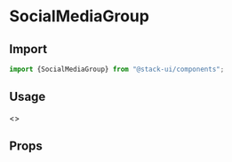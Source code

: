  

<Meta title="Components/SocialMediaGroup" component="SocialMediaGroup" />

<Story name="Import" />

# SocialMediaGroup

## Import

```jsx
import {SocialMediaGroup} from "@stack-ui/components";
```
## Usage

<Preview withToolbar>
    <Story name="Usage">
        <>
        <Row>
            <Col xl="4">
                <Box display='flex' justifyContent='space-evenly' >
                <SocialMediaGroup iconType="faceBook" url="https://www.facebook.com/"  isRound color="#2196f3" size="22px" />
                <SocialMediaGroup iconType="faceBook" url="https://www.facebook.com/" color="#2196f3" size="22px" />
                <SocialMediaGroup iconType="faceBook" url="https://www.facebook.com/"  isRound bgColor="#2196f3" size="22px" />
                </Box>
            </Col>
            <Col xl="4">
             <Box display='flex' justifyContent='space-evenly' >
            <SocialMediaGroup iconType="twitter" url="https://twitter.com/login?lang=en" isRound color="#55ACEE" size="22px" />
            <SocialMediaGroup iconType="twitter" url="https://www.facebook.com/" color="#55ACEE" size="22px" />
            <SocialMediaGroup iconType="whatsApp" url="https://www.whatsapp.com/?lang=en" isRound color="#69b73a" size="22px" />
            <SocialMediaGroup iconType="share" url="" isRound color="#673AB7" size="22px" />
            </Box>
            </Col>
             <Col xl="4">
              <Box display='flex' justifyContent='space-evenly' >
            <SocialMediaGroup iconType="linkedIn" url="https://www.facebook.com/"  color="#007bb5" size="22px" />
            <SocialMediaGroup iconType="youTube" url="https://www.facebook.com/"  color="#2196f3" size="22px" />
            <SocialMediaGroup iconType="instaGram" url="https://www.facebook.com/" isRound color="#2196f3" size="22px" />
            <SocialMediaGroup iconType="google" url="https://www.facebook.com/" isRound color="#dd4b39" size="22px" />
            <SocialMediaGroup iconType="pInterest" url="https://www.facebook.com/"  size="22px" />
             </Box>
            </Col>
            </Row>
            <Row>
            <Col xl="12">
             <Box display='flex' justifyContent='space-evenly' >
            <SocialMediaGroup facebook url="https://www.facebook.com/"  color="#2196f3" size="22px" />
            <SocialMediaGroup twitter url="https://www.facebook.com/" color="#55ACEE" size="22px" />
            <SocialMediaGroup facebook url="https://www.facebook.com/" bgColor="#3B5998" isRound size="22px" />
            </Box>
            </Col>
            </Row>
        </>
    </Story>
</Preview>

<Story name="Props" />

## Props

<Props of={SocialMediaTypes} />